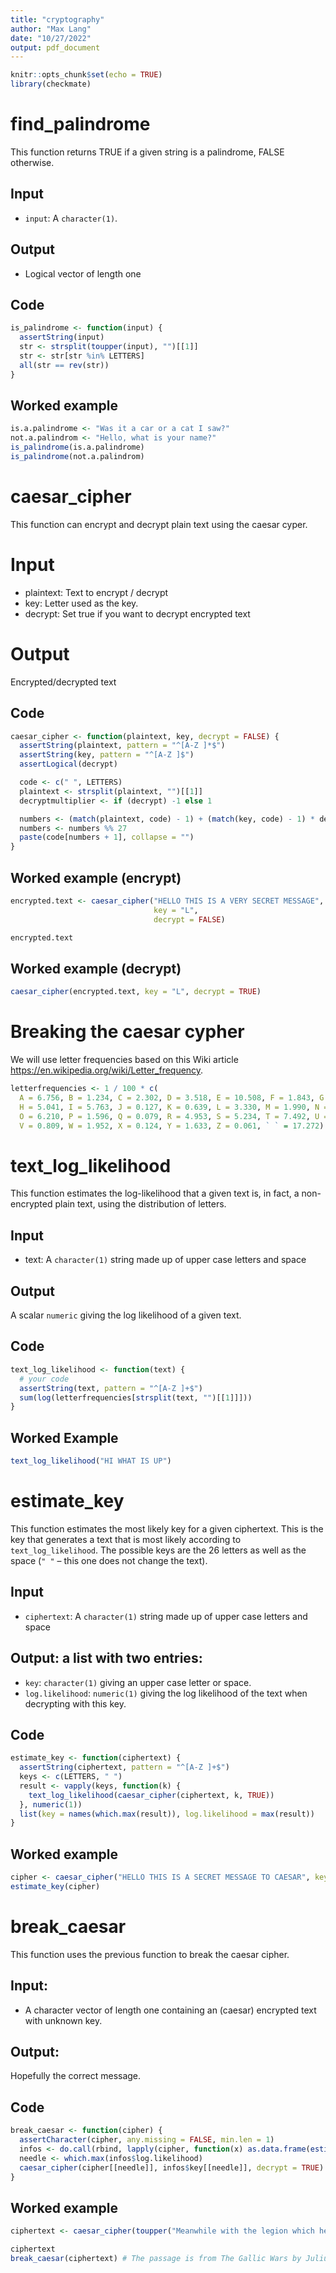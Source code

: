 ```yaml
---
title: "cryptography"
author: "Max Lang"
date: "10/27/2022"
output: pdf_document
---
```


```r
knitr::opts_chunk$set(echo = TRUE)
library(checkmate)
```

# find_palindrome
This function returns TRUE if a given string is a palindrome, FALSE otherwise.

## Input
* `input`: A `character(1)`.

## Output
* Logical vector of length one

## Code
```r
is_palindrome <- function(input) {
  assertString(input)
  str <- strsplit(toupper(input), "")[[1]]
  str <- str[str %in% LETTERS]
  all(str == rev(str))
}
```
## Worked example
```r
is.a.palindrome <- "Was it a car or a cat I saw?"
not.a.palindrom <- "Hello, what is your name?"
is_palindrome(is.a.palindrome)
is_palindrome(not.a.palindrom)
```

# caesar_cipher
This function can encrypt and decrypt plain text using the caesar cyper.

# Input
* plaintext: Text to encrypt / decrypt
* key: Letter used as the key.
* decrypt: Set true if you want to decrypt encrypted text

# Output
Encrypted/decrypted text

## Code
```r
caesar_cipher <- function(plaintext, key, decrypt = FALSE) {
  assertString(plaintext, pattern = "^[A-Z ]*$")
  assertString(key, pattern = "^[A-Z ]$")
  assertLogical(decrypt)

  code <- c(" ", LETTERS)
  plaintext <- strsplit(plaintext, "")[[1]]
  decryptmultiplier <- if (decrypt) -1 else 1

  numbers <- (match(plaintext, code) - 1) + (match(key, code) - 1) * decryptmultiplier
  numbers <- numbers %% 27
  paste(code[numbers + 1], collapse = "")
}

```

## Worked example (encrypt)
```r
encrypted.text <- caesar_cipher("HELLO THIS IS A VERY SECRET MESSAGE", 
                                key = "L", 
                                decrypt = FALSE)

encrypted.text
```

## Worked example (decrypt)
```r
caesar_cipher(encrypted.text, key = "L", decrypt = TRUE)
```

# Breaking the caesar cypher
We will use letter frequencies based on this Wiki article <https://en.wikipedia.org/wiki/Letter_frequency>.
```r
letterfrequencies <- 1 / 100 * c(
  A = 6.756, B = 1.234, C = 2.302, D = 3.518, E = 10.508, F = 1.843, G = 1.667,
  H = 5.041, I = 5.763, J = 0.127, K = 0.639, L = 3.330, M = 1.990, N = 5.583,
  O = 6.210, P = 1.596, Q = 0.079, R = 4.953, S = 5.234, T = 7.492, U = 2.282,
  V = 0.809, W = 1.952, X = 0.124, Y = 1.633, Z = 0.061, ` ` = 17.272)
```

# text_log_likelihood
This function estimates the log-likelihood that a given text is, in fact, a non-encrypted plain text, using the distribution of letters.

## Input
- text: A `character(1)` string made up of upper case letters and space

## Output
A scalar `numeric` giving the log likelihood of a given text.

## Code 
```r
text_log_likelihood <- function(text) {
  # your code
  assertString(text, pattern = "^[A-Z ]+$")
  sum(log(letterfrequencies[strsplit(text, "")[[1]]]))
}
```
## Worked Example
```r
text_log_likelihood("HI WHAT IS UP")
```

# estimate_key
This function estimates the most likely key for a given ciphertext.
This is the key that generates a text that is most likely according to `text_log_likelihood`. The possible keys are the 26 letters as well as the space (`" "` -- this one does not change the text).

## Input
- `ciphertext`: A `character(1)` string made up of upper case letters and space

## Output: a list with two entries:
 - `key`: `character(1)` giving an upper case letter or space.
 - `log.likelihood`: `numeric(1)` giving the log likelihood of the text when decrypting with this key.
 
## Code
```r
estimate_key <- function(ciphertext) {
  assertString(ciphertext, pattern = "^[A-Z ]+$")
  keys <- c(LETTERS, " ")
  result <- vapply(keys, function(k) {
    text_log_likelihood(caesar_cipher(ciphertext, k, TRUE))
  }, numeric(1))
  list(key = names(which.max(result)), log.likelihood = max(result))
}
```
## Worked example
```r
cipher <- caesar_cipher("HELLO THIS IS A SECRET MESSAGE TO CAESAR", key = "B", decrypt = FALSE)
estimate_key(cipher)
```

# break_caesar
This function uses the previous function to break the caesar cipher.

## Input:
* A character vector of length one containing an (caesar) encrypted text with unknown key.

## Output:
Hopefully the correct message.

## Code
```r
break_caesar <- function(cipher) {
  assertCharacter(cipher, any.missing = FALSE, min.len = 1)
  infos <- do.call(rbind, lapply(cipher, function(x) as.data.frame(estimate_key(x))))
  needle <- which.max(infos$log.likelihood)
  caesar_cipher(cipher[[needle]], infos$key[[needle]], decrypt = TRUE)
}
```
## Worked example
```r
ciphertext <- caesar_cipher(toupper("Meanwhile with the legion which he had with him and the soldiers which had assembled from the Province he carries along for nineteen Roman miles a wall to the height of sixteen feet and a trench from the Lake of Geneva which flows into the river Rhone to Mount Jura which separates the territories of the Sequani from those of the Helvetii When that work was finished he distributes garrisons and closely fortifies redoubts in order that he may the more easily intercept them if they should attempt to cross over against his will When the day which he had appointed with the embassadors came and they returned to him he says that he can not consistently with the custom and precedent of the Roman people grant any one a passage through the Province and he gives them to understand that if they should attempt to use violence he would oppose them The Helvetii disappointed in this hope tried if they could force a passage some by means of a bridge of boats and numerous rafts constructed for the purpose others by the fords of the Rhone where the depth of the river was least sometimes by day but more frequently by night but being kept at bay by the strength of our works and by the concourse of the soldiers and by the missiles they desisted from this attempt"), "P")
```
```r
ciphertext
break_caesar(ciphertext) # The passage is from The Gallic Wars by Julius Caesar
```


